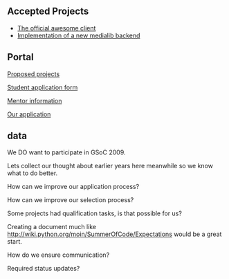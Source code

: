 
== Accepted Projects ==

* [http://www.google-melange.com/gsoc/student_project/show/google/gsoc2009/xmms2/t124025007379 The official awesome client]
* [http://www.google-melange.com/gsoc/student_project/show/google/gsoc2009/xmms2/t124025007852 Implementation of a new medialib backend]

== Portal ==

[[Summer_of_Code_2009/Proposed_projects|Proposed projects]]

[[Summer_of_Code_2009/Student_Application|Student application form]]

[[Summer_of_Code_2009/Mentors|Mentor information]]

[[Summer_of_Code_2009/Mentor_Application|Our application]]


== data ==

We DO want to participate in GSoC 2009.

Lets collect our thought about earlier years here meanwhile so we know what to do better.


How can we improve our application process?

How can we improve our selection process?

Some projects had qualification tasks, is that possible for us?

Creating a document much like http://wiki.python.org/moin/SummerOfCode/Expectations would be a great start.

How do we ensure communication?

Required status updates?